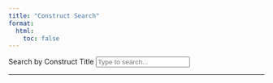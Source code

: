 ```yaml
---
title: "Construct Search"
format:
  html:
    toc: false
---
```


<div class="form-group">
  <label for="search-input">Search by Construct Title</label>
  <input type="text" id="search-input" class="form-control" placeholder="Type to search...">
</div>

<hr>

<div id="results-container"></div>

<script>
  // Debounce function to limit the rate at which a function gets called.
  function debounce(func, wait) {
    let timeout;
    return function(...args) {
      const context = this;
      clearTimeout(timeout);
      timeout = setTimeout(() => func.apply(context, args), wait);
    };
  }

  // Main search function
  async function searchConstructs() {
    const searchInput = document.getElementById('search-input');
    const resultsContainer = document.getElementById('results-container');
    let constructs = [];

    // 1. Fetch the search index
    try {
      const response = await fetch('search_index.json');
      if (!response.ok) {
        throw new Error('Network response was not ok');
      }
      constructs = await response.json();
    } catch (error) {
      resultsContainer.innerHTML = '<p class="text-danger">Could not load construct index. Please try reloading the page.</p>';
      console.error('Failed to fetch search index:', error);
      return;
    }

    // 2. Function to render results
    function renderResults(results) {
      if (results.length === 0) {
        resultsContainer.innerHTML = '<p>No constructs found.</p>';
        return;
      }
      
      const list = document.createElement('ul');
      list.className = 'list-group';
      
      results.forEach(construct => {
        const listItem = document.createElement('li');
        listItem.className = 'list-group-item';
        
        const link = document.createElement('a');
        link.href = construct.url;
        link.textContent = construct.title;
        
        const subtitle = document.createElement('small');
        subtitle.className = 'd-block text-muted';
        subtitle.textContent = construct.subtitle;
        
        listItem.appendChild(link);
        listItem.appendChild(subtitle);
        list.appendChild(listItem);
      });
      
      resultsContainer.innerHTML = '';
      resultsContainer.appendChild(list);
    }

    // 3. Function to filter constructs based on input
    function filterConstructs() {
      const query = searchInput.value.toLowerCase().trim();
      if (!query) {
        renderResults(constructs); // Show all if search is empty
        return;
      }
      
      const filteredResults = constructs.filter(construct => 
        construct.title.toLowerCase().includes(query)
      );
      renderResults(filteredResults);
    }

    // 4. Add event listener with debounce
    searchInput.addEventListener('input', debounce(filterConstructs, 250));

    // 5. Initial render
    renderResults(constructs);
  }

  // Run the search function when the page loads
  document.addEventListener('DOMContentLoaded', searchConstructs);
</script>
